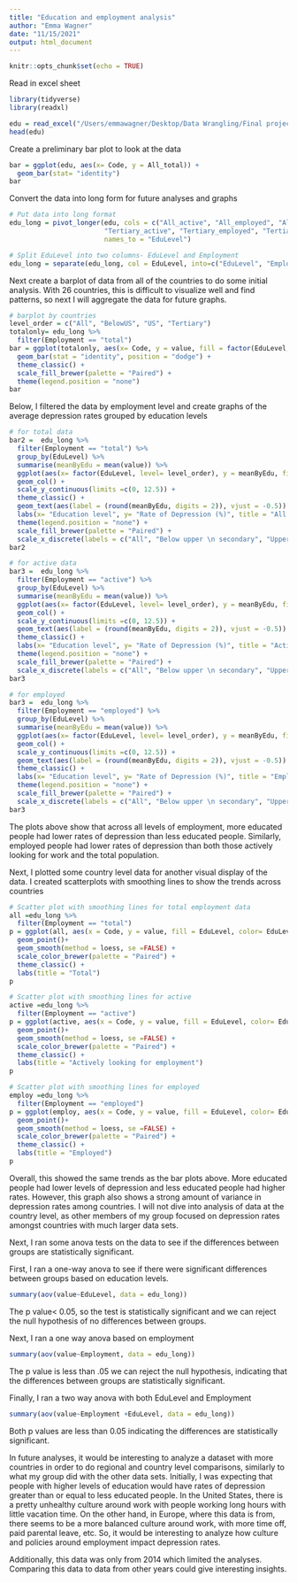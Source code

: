 ```yaml
---
title: "Education and employment analysis"
author: "Emma Wagner"
date: "11/15/2021"
output: html_document
---
```


```r
knitr::opts_chunk$set(echo = TRUE)
```

Read in excel sheet
```r
library(tidyverse)
library(readxl)

edu = read_excel("/Users/emmawagner/Desktop/Data Wrangling/Final project/Mental health data cleaned.xlsx", sheet = "depression-edu-cleaned")
head(edu)
```
Create a preliminary bar plot to look at the data
```r
bar = ggplot(edu, aes(x= Code, y = All_total)) +
  geom_bar(stat= "identity")
bar
```
Convert the data into long form for future analyses and graphs
```r
# Put data into long format
edu_long = pivot_longer(edu, cols = c("All_active", "All_employed", "All_total", "BelowUS_active", "BelowUS_employed", "BelowUS_total", 
                        "Tertiary_active", "Tertiary_employed", "Tertiary_total", "US_active", "US_employed", "US_total"),
                        names_to = "EduLevel")

# Split EduLevel into two columns- EduLevel and Employment
edu_long = separate(edu_long, col = EduLevel, into=c("EduLevel", "Employment"), sep = "_")

```

Next create a barplot of data from all of the countries to do some initial analysis. With 26 countries, this is difficult to visualize well and find patterns, so next I will aggregate the data for future graphs.
```r
# barplot by countries
level_order = c("All", "BelowUS", "US", "Tertiary")
totalonly= edu_long %>%
  filter(Employment == "total")
bar = ggplot(totalonly, aes(x= Code, y = value, fill = factor(EduLevel, level= level_order))) +
  geom_bar(stat = "identity", position = "dodge") +
  theme_classic() +
  scale_fill_brewer(palette = "Paired") +
  theme(legend.position = "none")
bar
```
Below, I filtered the data by employment level and create graphs of the average depression rates grouped by education levels
```r
# for total data
bar2 =  edu_long %>%
  filter(Employment == "total") %>%
  group_by(EduLevel) %>%
  summarise(meanByEdu = mean(value)) %>%
  ggplot(aes(x= factor(EduLevel, level= level_order), y = meanByEdu, fill = EduLevel)) +
  geom_col() +
  scale_y_continuous(limits =c(0, 12.5)) +
  theme_classic() +
  geom_text(aes(label = (round(meanByEdu, digits = 2)), vjust = -0.5)) +
  labs(x= "Education level", y= "Rate of Depression (%)", title = "All Employment Levels") +
  theme(legend.position = "none") +
  scale_fill_brewer(palette = "Paired") +
  scale_x_discrete(labels = c("All", "Below upper \n secondary", "Upper secondary", "Tertiary")) 
bar2

# for active data
bar3 =  edu_long %>%
  filter(Employment == "active") %>%
  group_by(EduLevel) %>%
  summarise(meanByEdu = mean(value)) %>%
  ggplot(aes(x= factor(EduLevel, level= level_order), y = meanByEdu, fill = EduLevel)) +
  geom_col() +
  scale_y_continuous(limits =c(0, 12.5)) +
  geom_text(aes(label = (round(meanByEdu, digits = 2)), vjust = -0.5)) +
  theme_classic() +
  labs(x= "Education level", y= "Rate of Depression (%)", title = "Actively looking for employment") +
  theme(legend.position = "none") +
  scale_fill_brewer(palette = "Paired") +
  scale_x_discrete(labels = c("All", "Below upper \n secondary", "Upper secondary", "Tertiary")) 
bar3

# for employed
bar3 =  edu_long %>%
  filter(Employment == "employed") %>%
  group_by(EduLevel) %>%
  summarise(meanByEdu = mean(value)) %>%
  ggplot(aes(x= factor(EduLevel, level= level_order), y = meanByEdu, fill = EduLevel)) +
  geom_col() +
  scale_y_continuous(limits =c(0, 12.5)) +
  geom_text(aes(label = (round(meanByEdu, digits = 2)), vjust = -0.5)) +
  theme_classic() +
  labs(x= "Education level", y= "Rate of Depression (%)", title = "Employed") +
  theme(legend.position = "none") +
  scale_fill_brewer(palette = "Paired") +
  scale_x_discrete(labels = c("All", "Below upper \n secondary", "Upper secondary", "Tertiary")) 
bar3
```
The plots above show that across all levels of employment, more educated people had lower rates of depression than less educated people. Similarly, employed people had lower rates of depression than both those actively looking for work and the total population. 

Next, I plotted some country level data for another visual display of the data. I created scatterplots with smoothing lines to show the trends across countries
```r
# Scatter plot with smoothing lines for total employment data
all =edu_long %>%
  filter(Employment == "total")
p = ggplot(all, aes(x = Code, y = value, fill = EduLevel, color= EduLevel, group = EduLevel)) +
  geom_point()+
  geom_smooth(method = loess, se =FALSE) +
  scale_color_brewer(palette = "Paired") +
  theme_classic() +
  labs(title = "Total")
p

# Scatter plot with smoothing lines for active
active =edu_long %>%
  filter(Employment == "active")
p = ggplot(active, aes(x = Code, y = value, fill = EduLevel, color= EduLevel, group = EduLevel)) +
  geom_point()+
  geom_smooth(method = loess, se =FALSE) +
  scale_color_brewer(palette = "Paired") +
  theme_classic() +
  labs(title = "Actively looking for employment")
p

# Scatter plot with smoothing lines for employed
employ =edu_long %>%
  filter(Employment == "employed")
p = ggplot(employ, aes(x = Code, y = value, fill = EduLevel, color= EduLevel, group = EduLevel)) +
  geom_point()+
  geom_smooth(method = loess, se =FALSE) +
  scale_color_brewer(palette = "Paired") +
  theme_classic() +
  labs(title = "Employed")
p

```

Overall, this showed the same trends as the bar plots above. More educated people had lower levels of depression and less educated people had higher rates. However, this graph also shows a strong amount of variance in depression rates among countries. I will not dive into analysis of data at the country level, as other members of my group focused on depression rates amongst countries with much larger data sets. 

Next, I ran some anova tests on the data to see if the differences between groups are statistically significant.

First, I ran a one-way anova to see if there were significant differences between groups based on education levels. 
```r
summary(aov(value~EduLevel, data = edu_long))

```
The p value< 0.05, so the test is statistically significant and we can reject the null hypothesis of no differences between groups. 

Next, I ran a one way anova based on employment
```r
summary(aov(value~Employment, data = edu_long))

```

The p value is less than .05 we can reject the null hypothesis, indicating that the differences between groups are statistically significant.

Finally, I ran a two way anova with both EduLevel and Employment
```r
summary(aov(value~Employment +EduLevel, data = edu_long))
```
Both p values are less than 0.05 indicating the differences are statistically significant. 

In future analyses, it would be interesting to analyze a dataset with more countries in order to do regional and country level comparisons, similarly to what my group did with the other data sets. Initially, I was expecting that people with higher levels of education would have rates of depression greater than or equal to less educated people. In the United States, there is a pretty unhealthy culture around work with people working long hours with little vacation time. On the other hand, in Europe, where this data is from, there seems to be a more balanced culture around work, with more time off, paid parental leave, etc. So, it would be interesting to analyze how culture and policies around employment impact depression rates.

Additionally, this data was only from 2014 which limited the analyses. Comparing this data to data from other years could give interesting insights.